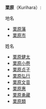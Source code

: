 '''栗原'''（Kurihara）:
; 地名
* [[栗原藩|栗原藩]]
* [[栗原市|栗原市]]
; 姓名
* [[栗原健太|栗原健太]]
* [[栗原小卷|栗原小卷]]
* [[栗原贞子|栗原贞子]]
* [[栗原弘行|栗原弘行]]
* [[栗原文音|栗原文音]]
* [[栗原惠|栗原惠]]
* [[栗原勇藏|栗原勇藏]]
* [[栗原類|栗原類]]

{{disambig}}